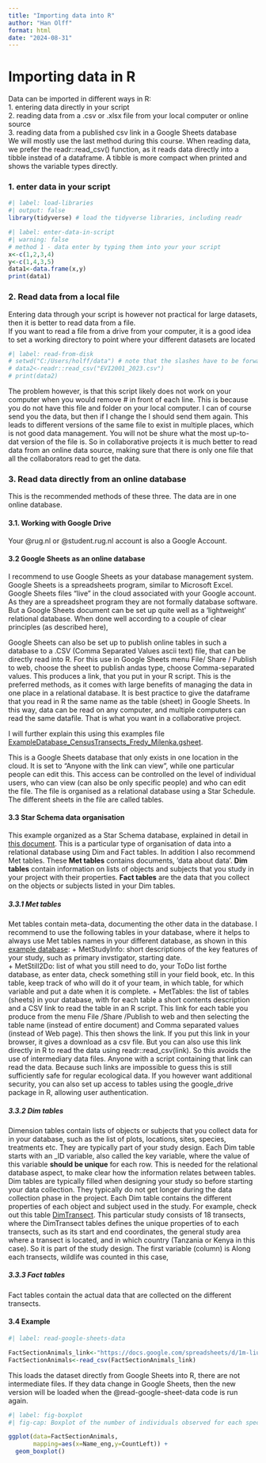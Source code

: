 ```yaml
---
title: "Importing data into R"
author: "Han Olff"
format: html
date: "2024-08-31"
---
```


# Importing data in R

Data can be imported in different ways in R:\
1. entering data directly in your script\
2. reading data from a .csv or .xlsx file from your local computer or online source\
3. reading data from a published csv link in a Google Sheets database\
We will mostly use the last method during this course. When reading data, we prefer the readr::read_csv() function, as it reads data directly into a tibble instead of a dataframe. A tibble is more compact when printed and shows the variable types directly.

### 1. enter data in your script

```r
#| label: load-libraries
#| output: false  
library(tidyverse) # load the tidyverse libraries, including readr
```


```r
#| label: enter-data-in-script
#| warning: false
# method 1 - data enter by typing them into your your script 
x<-c(1,2,3,4)
y<-c(1,4,3,5)
data1<-data.frame(x,y)
print(data1)

```

### 2. Read data from a local file

Entering data through your script is however not practical for large datasets, then it is better to read data from a file.\
If you want to read a file from a drive from your computer, it is a good idea to set a working directory to point where your different datasets are located

```r
#| label: read-from-disk
# setwd("C:/Users/holff/data") # note that the slashes have to be forward, not backward
# data2<-readr::read_csv("EVI2001_2023.csv")
# print(data2)
```

The problem however, is that this script likely does not work on your computer when you would remove # in front of each line. This is because you do not have this file and folder on your local computer. I can of course send you the data, but then if I change the I should send them again. This leads to different versions of the same file to exist in multiple places, which is not good data management. You will not be shure what the most up-to-dat version of the file is. So in collaborative projects it is much better to read data from an online data source, making sure that there is only one file that all the collaborators read to get the data.\

### 3. Read data directly from an online database

This is the recommended methods of these three. The data are in one online database.

#### 3.1. Working with Google Drive

Your @rug.nl or @student.rug.nl account is also a Google Account.

#### 3.2 Google Sheets as an online database

I recommend to use Google Sheets as your database management system. Google Sheets is a spreadsheets program, similar to Microsoft Excel. Google Sheets files "live" in the cloud associated with your Google account. As they are a spreadsheet program they are not formally database software. But a Google Sheets document can be set up quite well as a 'lightweight' relational database. When done well according to a couple of clear principles (as described here),

Google Sheets can also be set up to publish online tables in such a database to a .CSV (Comma Separated Values ascii text) file, that can be directly read into R. For this use in Google Sheets menu File/ Share / Publish to web, choose the sheet to publish andas type, choose Comma-separated values. This produces a link, that you put in your R script. This is the preferred methods, as it comes with large benefits of managing the data in one place in a relational database. It is best practice to give the dataframe that you read in R the same name as the table (sheet) in Google Sheets. In this way, data can be read on any computer, and multiple computers can read the same datafile. That is what you want in a collaborative project.

I will further explain this using this examples file [ExampleDatabase_CensusTransects_Fredy_Milenka.gsheet](https://docs.google.com/spreadsheets/d/1m-liu8omZMewqz_YP9j_YUmQ0zwATl3z4aRLnZFnfWc/edit?usp=sharing).

This is a Google Sheets database that only exists in one location in the cloud. It is set to "Anyone with the link can view", while one particular people can edit this. This access can be controlled on the level of individual users, who can view (can also be only specific people) and who can edit the file. The file is organised as a relational database using a Star Schedule. The different sheets in the file are called tables.

#### 3.3 Star Schema data organisation

This example organized as a Star Schema database, explained in detail in [this document](https://docs.google.com/document/d/1UbUMVFfF4muRqt_YOT73NT7xt-vsoLHs0xNza_Le56U/edit?usp=sharing). This is a particular type of organisation of data into a relational database using Dim and Fact tables. In addition I also recommend Met tables. These **Met tables** contains documents, 'data about data'. **Dim tables** contain information on lists of objects and subjects that you study in your project with their properties. **Fact tables** are the data that you collect on the objects or subjects listed in your Dim tables.

##### 3.3.1 Met tables

Met tables contain meta-data, documenting the other data in the database. I recommend to use the following tables in your database, where it helps to always use Met tables names in your different database, as shown in this [example database](https://docs.google.com/spreadsheets/d/1m-liu8omZMewqz_YP9j_YUmQ0zwATl3z4aRLnZFnfWc/edit?usp=sharing): + MetStudyInfo: short descriptions of the key features of your study, such as primary invstigator, starting date.\
+ MetStill2Do: list of what you still need to do, your ToDo list forthe database, as enter data, check something still in your field book, etc. In this table, keep track of who will do it of your team, in which table, for which variable and put a date when it is complete. + MetTables: the list of tables (sheets) in your database, with for each table a short contents description and a CSV link to read the table in an R script. This link for each table you produce from the menu File /Share /Publish to web and then selecting the table name (instead of entire document) and Comma separated values (instead of Web page). This then shows the link. If you put this link in your browser, it gives a download as a csv file. But you can also use this link directly in R to read the data using readr::read_csv(link). So this avoids the use of intermediary data files. Anyone with a script containing that link can read the data. Because such links are impossible to guess this is still sufficiently safe for regular ecological data. If you however want additional security, you can also set up access to tables using the google_drive package in R, allowing user authentication.\

##### 3.3.2 Dim tables

Dimension tables contain lists of objects or subjects that you collect data for in your database, such as the list of plots, locations, sites, species, treatments etc. They are typically part of your study design. Each Dim table starts with an \_ID variable, also called the key variable, where the value of this variable **should be unique** for each row. This is needed for the relational database aspect, to make clear how the information relates between tables. Dim tables are typically filled when designing your study so before starting your data collection. They typically do not get longer during the data collection phase in the project. Each Dim table contains the different properties of each object and subject used in the study. For example, check out this table [DimTransect](https://docs.google.com/spreadsheets/d/1m-liu8omZMewqz_YP9j_YUmQ0zwATl3z4aRLnZFnfWc/edit?gid=801890265#gid=801890265). This particular study consists of 18 transects, where the DimTransect tables defines the unique properties of to each transects, such as its start and end coordinates, the general study area where a transect is located, and in which country (Tanzania or Kenya in this case). So it is part of the study design. The first variable (column) is Along each transects, wildlife was counted in this case,

##### 3.3.3 Fact tables

Fact tables contain the actual data that are collected on the different transects.

#### 3.4 Example

```r
#| label: read-google-sheets-data

FactSectionAnimals_link<-"https://docs.google.com/spreadsheets/d/1m-liu8omZMewqz_YP9j_YUmQ0zwATl3z4aRLnZFnfWc/pub?gid=1286117256&single=true&output=csv"
FactSectionAnimals<-read_csv(FactSectionAnimals_link)
```

This loads the dataset directly from Google Sheets into R, there are not intermediate files. If they data change in Google Sheets, then the new version will be loaded when the @read-google-sheet-data code is run again.

```r
#| label: fig-boxplot
#| fig-cap: Boxplot of the number of individuals observed for each species. 

ggplot(data=FactSectionAnimals, 
       mapping=aes(x=Name_eng,y=CountLeft)) +
  geom_boxplot()
```
